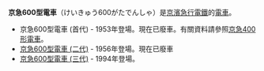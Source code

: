 {{noteTA
|T=zh:京急600型電車;zh-tw:京急600型電聯車;zh-hk:京急 600型電動列車;zh-cn: 京急 600型电力动车组;
|1=zh:電車;zh-tw:電聯車;zh-hk:電動列車;zh-cn:电力动车组;
}}
'''京急600型電車'''（けいきゅう600がたでんしゃ）是[[京濱急行電鐵|京濱急行電鐵]]的[[電車|電車]]。
*京急600型電車 (首代) - 1953年登場。現在已廢車。有關資料請參照[[京急400型電車#デハ440・デハ470・サハ490グループ|京急400形電車]]。
*[[京急600型電車_(二代)|京急600型電車 (二代)]] - 1956年登場。現在已廢車
*[[京急600型電車_(三代)|京急600型電車 (三代)]] - 1994年登場。

{{disambig|Cat=八字以上消歧義}}

{{DEFAULTSORT:京急600型電車}}